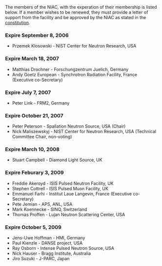 The members of the NIAC, with the experation of their membership is listed below. If a member wishes to be renewed, they must provide a letter of support from the facility and be approved by the NIAC as stated in the [[NIAC|constitution]].

===Expire September 8, 2006===
*Przemek Klosowski - NIST Center for Neutron Research, USA

===Expire March 18, 2007===
*Matthias Drochner - Forschungzentrum Juelich, Germany
*Andy Goetz European - Synchrotron Radiation Facility, France (Executive co-Secretary)

===Expire July 7, 2007===
*Peter Link - FRM2, Germany

===Expire October 21, 2007===
*Peter Peterson - Spallation Neutron Source, USA (Chair)
*Nick Maliszewskyj - NIST Center for Neutron Research, USA (Technical Committee Chair, non-voting)

===Expire March 10, 2008===
*Stuart Campbell - Diamond Light Source, UK

===Expire Feburary 3, 2009===
*Freddie Akeroyd - ISIS Pulsed Neutron Facility, UK
*Stephen Cottrell - ISIS Pulsed Muon Facility, UK
*Emmanuel Farhi - Institut Laue Langevin, France (Executive co-Secretary)
*Pete Jemian - APS, ANL, USA
*Mark Koennecke - SINQ, Switzerland
*Thomas Proffen - Lujan Neutron Scattering Center, USA

===Expire October 5, 2009===
*Jens-Uwe Hoffman - HMI, Germany
*Paul Kienzle - DANSE project, USA
*Ray Osborn - Intense Pulsed Neutron Source, USA
*Nick Hauser - Bragg Institute, Australia
*Jiro Suzuki - J-PARC, Japan